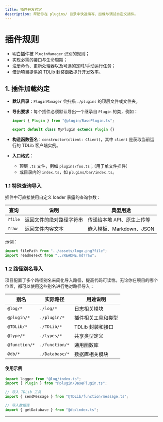 ```yaml
---
title: 插件开发约定
description: 帮助你在 plugins/ 目录中快速编写、加载与调试自定义插件。
---
```


# 插件规则

- 明白插件被 `PluginManager` 识别的规则；
- 实现必需的接口与生命周期；
- 注册命令、更新处理器以及可选的定时/手动运行任务；
- 借助项目提供的 TDLib 封装函数提升开发效率。

## 1. 插件加载约定

- **默认目录**：`PluginManager` 会扫描 `./plugins` 的顶层文件或文件夹。
- **导出要求**：每个插件必须默认导出一个继承自 `Plugin` 的类，例如：

  ```ts
  import { Plugin } from "@plugin/BasePlugin.ts";

  export default class MyPlugin extends Plugin {}
  ```

- **构造函数签名**：`constructor(client: Client)`，其中 `client` 是获取当前运行的 TDLib 客户端实例。
- **入口格式**：
  - 顶层 `.ts` 文件，例如 `plugins/foo.ts`；（用于单文件插件）
  - 或目录内的 `index.ts`，如 `plugins/bar/index.ts`。

### 1.1 特殊查询导入

插件中可直接使用自定义 loader 暴露的查询参数：

| 查询    | 说明                     | 典型用途                   |
| ------- | ------------------------ | -------------------------- |
| `?file` | 返回文件的绝对路径字符串 | 传递给本地 API、原生上传等 |
| `?raw`  | 返回文件内容文本         | 嵌入模板、Markdown、JSON   |

示例：

```ts
import filePath from "../assets/logo.png?file";
import readmeText from "../README.md?raw";
```

### 1.2 路径别名导入

项目配置了多个路径别名来简化导入路径，提高代码可读性。无论你在项目的哪个位置，都可以使用这些别名进行绝对路径导入：

| 别名          | 实际路径       | 用途说明           |
| ------------- | -------------- | ------------------ |
| `@log/*`      | `./log/*`      | 日志相关模块       |
| `@plugin/*`   | `./plugin/*`   | 插件相关工具和类型 |
| `@TDLib/*`    | `./TDLib/*`    | TDLib 封装和接口   |
| `@type/*`     | `./types/*`    | 共享类型定义       |
| `@function/*` | `./function/*` | 通用函数库         |
| `@db/*`       | `./Database/*` | 数据库相关模块     |

#### 使用示例

```ts
import logger from "@log/index.ts";
import { Plugin } from "@plugin/BasePlugin.ts";

// 导入 TDLib 工具
import { sendMessage } from "@TDLib/function/message.ts";

// 导入数据库
import { getDatabase } from "@db/index.ts";
```

---
